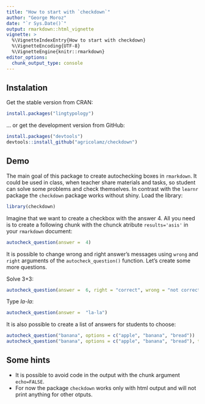 ```yaml
---
title: "How to start with `checkdown`"
author: "George Moroz"
date: "`r Sys.Date()`"
output: rmarkdown::html_vignette
vignette: >
  %\VignetteIndexEntry{How to start with checkdown}
  %\VignetteEncoding{UTF-8}
  %\VignetteEngine{knitr::rmarkdown}
editor_options: 
  chunk_output_type: console
---
```


## Instalation

Get the stable version from CRAN:

```r
install.packages("lingtypology")
```

… or get the development version from GitHub:

```r
install.packages("devtools")
devtools::install_github("agricolamz/checkdown")
```

## Demo

The main goal of this package to create autochecking boxes in `rmarkdown`. It could be used in class, when teacher share materials and tasks, so student can solve some problems and check themselves. In contrast with the `learnr` package the `checkdown` package works without shiny. Load the library:

```r
library(checkdown)
```

Imagine that we want to create a checkbox with the answer 4. All you need is to create a following chunk with the chunck atribute `results='asis'` in your `rmarkdown` document:
```r
autocheck_question(answer =  4)
```

It is possible to change wrong and right answer's messages using `wrong` and `right` arguments of the `autocheck_question()` function. Let's create some more questions.

Solve 3+3:
```r
autocheck_question(answer =  6, right = "correct", wrong = "not correct")
```

Type *la-la*:
```r
autocheck_question(answer =  "la-la")
```

It is also possible to create a list of answers for students to choose:

```r
autocheck_question("banana", options = c("apple", "banana", "bread"))
autocheck_question("banana", options = c("apple", "banana", "bread"), type = "radio")
```

## Some hints

* It is possible to avoid code in the output with the chunk argument `echo=FALSE`.
* For now the package `checkdown` works only with html output and will not print anything for other otputs.
